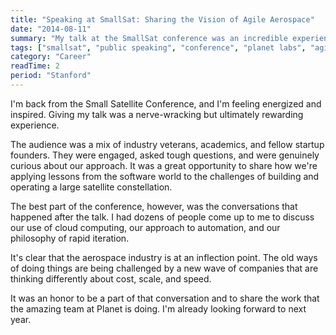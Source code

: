 ```yaml
---
title: "Speaking at SmallSat: Sharing the Vision of Agile Aerospace"
date: "2014-08-11"
summary: "My talk at the SmallSat conference was an incredible experience. It was a chance to share our vision for 'agile aerospace' with the broader community and to get feedback from some of the most experienced people in the industry."
tags: ["smallsat", "public speaking", "conference", "planet labs", "agile aerospace"]
category: "Career"
readTime: 2
period: "Stanford"
---
```


I'm back from the Small Satellite Conference, and I'm feeling energized and inspired. Giving my talk was a nerve-wracking but ultimately rewarding experience.

The audience was a mix of industry veterans, academics, and fellow startup founders. They were engaged, asked tough questions, and were genuinely curious about our approach. It was a great opportunity to share how we're applying lessons from the software world to the challenges of building and operating a large satellite constellation.

The best part of the conference, however, was the conversations that happened after the talk. I had dozens of people come up to me to discuss our use of cloud computing, our approach to automation, and our philosophy of rapid iteration.

It's clear that the aerospace industry is at an inflection point. The old ways of doing things are being challenged by a new wave of companies that are thinking differently about cost, scale, and speed.

It was an honor to be a part of that conversation and to share the work that the amazing team at Planet is doing. I'm already looking forward to next year.
